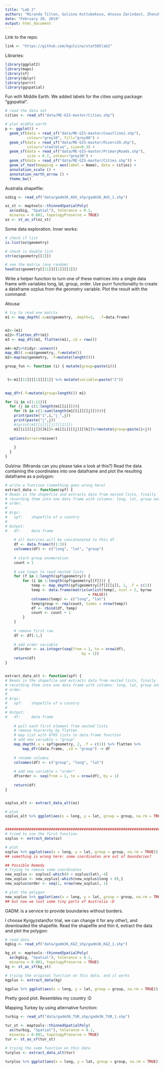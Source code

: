 ```yaml
---
title: "Lab 2"
authors: "Miranda Tilton, Gulzina Kuttubekova, Atousa Zarindast, Zhenzhen Chen"
date: "February 20, 2019"
output: html_document
---
```


Link to the repo:
```r
link <- "https://github.com/kgulzina/stat585lab2"
```



Libraries:
```r
library(ggplot2)
library(maps)
library(sf)
library(dplyr)
library(purrr)
library(ggspatial)
```



Fun with Middle Earth. We added labels for the cities using package: "ggspatial".
```r
# read the data set
cities <- read_sf("data/ME-GIS-master/Cities.shp")

# plot middle earth
p <- ggplot() +
  geom_sf(data = read_sf("data/ME-GIS-master/Coastline2.shp"), 
          colour="grey10", fill="grey90") +
  geom_sf(data = read_sf("data/ME-GIS-master/Rivers19.shp"), 
          colour="steelblue", size=0.3) +
  geom_sf(data = read_sf("data/ME-GIS-master/PrimaryRoads.shp"), 
          size = 0.7, colour="grey30") +
  geom_sf(data = read_sf("data/ME-GIS-master/Cities.shp")) +
  geom_sf_text(mapping = aes(label = Name), data = cities) + 
  annotation_scale () + 
  annotation_north_arrow () +
  theme_bw()
```



Australia shapefile:
```r
ozbig <- read_sf("data/gadm36_AUS_shp/gadm36_AUS_1.shp")

oz_st <- maptools::thinnedSpatialPoly(
  as(ozbig, "Spatial"), tolerance = 0.1, 
  minarea = 0.001, topologyPreserve = TRUE)
oz <- st_as_sf(oz_st)
```

Some data exploration. Inner works: 
```r
# check if list
is.list(oz$geometry)

# check is double list
str(oz$geometry[[1]])

# see the matrix (any random)
head(oz$geometry[[11]][[1]][[1]])
```



Write a helper function to turn one of these matrices into a single data frame with variables long, lat, group, order. Use purrr functionality to create a dataframe ozplus from the geometry variable. Plot the result with the command:

Atousa:
```r
# try to read one matrix
m1 <- map_depth(.x=oz$geometry, .depth=3,  .f=data.frame)


m2<-(m1)
m22<-flatten_dfr(m1)
m3 <- map_dfc(m2, flatten(m1),.id = row())

m4<-m2%>%tidyr::unnest()
map_dbl(.x=oz$geometry,.f=mutate())
m2<-map(oz$geometry, .f=mutate(lenght()))

group_fun <- function (i) { mutate(group=paste(i))}
  

 t<-m1[[11]][[1]][[1]] %>% mutate(variable=paste("2"))
 

map_dfr(.f=mutate(group=length()) m1)

for (i in c(1:11)){
  for (j in c(1:length(m1[[i]]))){ 
    for (k in c(1:sum(length(m1[[i]][[j]])))){
    print(paste("i",i,"j_",j))
    print(paste("j",j))
    #(print(m1[[i]][[j]][[1]]))
    m1[[i]][[j]][[k]]<-m1[[i]][[j]][[k]]%>%mutate(group=paste(i+j))
 
  options(error=recover) 
      
    }
  }
}
``` 






Gulzina: (Miranda can you please take a look at this?)
Read the data containing the coordinates into one dataframe and plot the resulting dataframe as a polygon:
```r
# write a function (something goes wrong here)
extract_data <- function(spf) {
# Reads in the shapefile and extracts data from nested lists, finally
# recording them into one data frame with columns: long, lat, group and
# order.
#
# Args:
#   spf:    shapefile of a country
#
# Output:
#   df:     data frame
    
    # all matrices will be concatenated to this df
    df <- data.frame(t(1:3))
    colnames(df) <- c("long", "lat", "group")
    
    # start group enumeration
    count = 1
    
    # use loops to read nested lists
    for (f in 1:length(spf$geometry)) {
        for (i in 1:length(spf$geometry[[f]])) {
            temp <- map_depth(spf$geometry[[f]][[i]], 1, .f = c(1))
            temp <- data.frame(matrix(unlist(temp), ncol = 2, byrow
                                      = FALSE))
            colnames(temp) <- c("long", "lat")
            temp$group <- rep(count, times = nrow(temp))
            df <- rbind(df, temp)
            count <- count + 1
        }
    }
    
    # remove first row
    df <- df[-1,]
    
    # add order variable
    df$order <- as.integer(seq(from = 1, to = nrow(df), 
                                   by = 1))
    return(df)
}


extract_data_alt <- function(spf) {
# Reads in the shapefile and extracts data from nested lists, finally
# recording them into one data frame with columns: long, lat, group and
# order.
#
# Args:
#   spf:    shapefile of a country
#
# Output:
#   df:     data frame
    
    # pull each first element from nested lists
    # remove hierarchy by flatten
    # map list with 6705 lists to data.frame function
    # add new variable = "group"
    map_depth(.x = spf$geometry, 2, .f = c(1)) %>% flatten %>% 
        map_dfr(data.frame, .id = "group") -> df 
    
    # rename columns
    colnames(df) <- c("group", "long", "lat")
    
    # add new variable = "order"
    df$order <- seq(from = 1, to = nrow(df), by = 1)
    
    return(df)
}


ozplus_alt <- extract_data_alt(oz)

# plot
ozplus_alt %>% ggplot(aes(x = long, y = lat, group = group, na.rm = TRUE)) + geom_polygon(colour = "black", fill = "grey50")


#######################################################################
# tried to use the first function
ozplus <- extract_data(oz)

# plot
ozplus %>% ggplot(aes(x = long, y = lat, group = group, na.rm = TRUE)) + geom_polygon(colour = "black", fill = "grey50")
## something is wrong here: some coordinates are out of boundaries?

## Possible Remedy
# trying to remove some coordinates
new_ozplus <- ozplus[-which(0 < ozplus$lat),-4]
new_ozplus <- new_ozplus[-which(new_ozplus$long < 0),]
new_ozplus$order <- seq(1, nrow(new_ozplus), 1)

# plot the polygon
new_ozplus %>% ggplot(aes(x = long, y = lat, group = group, na.rm = TRUE)) + geom_polygon(colour = "black", fill = "grey50")
## but now we lost some tiny parts of Australia :D
```




GADM: is a service to provide boundaries without borders.

I choose Kyrgyzstan(for trial, we can change it for any other), and downloaded the shapefile. Read the shapefile and thin it, extract the data and plot the polygon:
```r
# read data
kgbig <- read_sf("data/gadm36_KGZ_shp/gadm36_KGZ_1.shp")

kg_st <- maptools::thinnedSpatialPoly(
  as(kgbig, "Spatial"), tolerance = 0.1, 
  minarea = 0.001, topologyPreserve = TRUE)
kg <- st_as_sf(kg_st)

# trying the original function on this data, and it works
kgplus <- extract_data(kg)

kgplus %>% ggplot(aes(x = long, y = lat, group = group, na.rm = TRUE)) + geom_polygon(colour = "black", fill = "grey50")
```
Pretty good plot. Resembles my country :D




Mapping Turkey by using alternative function:
```r
turbig <- read_sf("data/gadm36_TUR_shp/gadm36_TUR_1.shp")

tur_st <- maptools::thinnedSpatialPoly(
  as(turbig, "Spatial"), tolerance = 0.1, 
  minarea = 0.001, topologyPreserve = TRUE)
tur <- st_as_sf(tur_st)

# trying the same function on this data
turplus <- extract_data_alt(tur)

turplus %>% ggplot(aes(x = long, y = lat, group = group, na.rm = TRUE)) + geom_polygon(colour = "black", fill = "grey50")
```



























